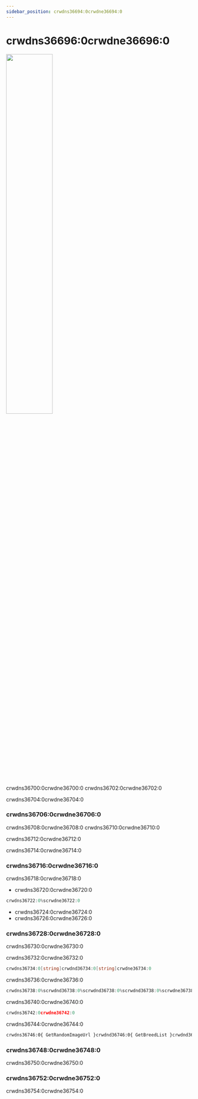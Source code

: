 ```yaml
---
sidebar_position: crwdns36694:0crwdne36694:0
---
```


# crwdns36696:0crwdne36696:0

<div class="text--center">
  <img
    src=crwdns36844:0crwdne36844:0
    width="50%"
    className="screenshot"
  />
</div>

<br />

crwdns36700:0crwdne36700:0 crwdns36702:0crwdne36702:0

crwdns36704:0crwdne36704:0

### crwdns36706:0crwdne36706:0

crwdns36708:0crwdne36708:0 crwdns36710:0crwdne36710:0

crwdns36712:0crwdne36712:0

crwdns36714:0crwdne36714:0

### crwdns36716:0crwdne36716:0

crwdns36718:0crwdne36718:0

- crwdns36720:0crwdne36720:0

```go
crwdns36722:0%scrwdne36722:0
```

- crwdns36724:0crwdne36724:0
- crwdns36726:0crwdne36726:0

### crwdns36728:0crwdne36728:0

crwdns36730:0crwdne36730:0

crwdns36732:0crwdne36732:0

```go
crwdns36734:0[string]crwdnd36734:0[string]crwdne36734:0
```

crwdns36736:0crwdne36736:0

```go
crwdns36738:0%scrwdnd36738:0%scrwdnd36738:0%scrwdnd36738:0%scrwdne36738:0
```

crwdns36740:0crwdne36740:0

```go
crwdns36742:0crwdne36742:0
```

crwdns36744:0crwdne36744:0

```html
crwdns36746:0{ GetRandomImageUrl }crwdnd36746:0{ GetBreedList }crwdnd36746:0{ GetImageUrlsByBreed }crwdnd36746:0{getRandomImageUrl}crwdnd36746:0{selectedBreed}crwdnd36746:0{#each breeds as breed}crwdnd36746:0{breed}crwdnd36746:0{breed}crwdnd36746:0{getImageUrlsByBreed}crwdnd36746:0{#if showRandomPhoto}crwdnd36746:0{randomImageUrl}crwdnd36746:0{#if showBreedPhotos}crwdnd36746:0{#each photos as photo}crwdnd36746:0{photo}crwdne36746:0
```

### crwdns36748:0crwdne36748:0

crwdns36750:0crwdne36750:0

### crwdns36752:0crwdne36752:0

crwdns36754:0crwdne36754:0 





